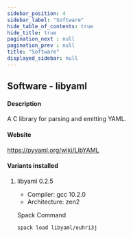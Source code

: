 ```yaml
---
sidebar_position: 4
sidebar_label: "Software"
hide_table_of_contents: true
hide_title: true
pagination_next : null
pagination_prev : null
title: "Software"
displayed_sidebar: null
---
```


## Software - libyaml


#### Description
A C library for parsing and emitting YAML.

#### Website
https://pyyaml.org/wiki/LibYAML

#### Variants installed

1. libyaml 0.2.5

    - Compiler: gcc 10.2.0
    - Architecture: zen2

    Spack Command
    ```bash
    spack load libyaml/euhri3j
    ```
